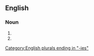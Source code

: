 ==English==

===Noun===
{{head|en|noun plural form}}

# {{plural of|chinky|lang=en}}
# {{plural of|chinkie|lang=en}}

[[Category:English plurals ending in "-ies"]]